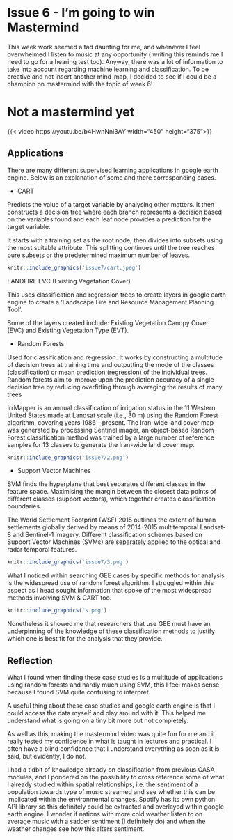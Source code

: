 <div style="text align: justify">

# Issue  6 - I'm going to win Mastermind

This week work seemed a tad daunting for me, and whenever I feel overwhelmed I listen to music at any opportunity ( writing this reminds me I need to go for a hearing test too). Anyway, there was a lot of information to take into account regarding machine learning and classification. To be creative and not insert another mind-map, I decided to see if I could be a champion on mastermind with the topic of week 6!

# Not a mastermind yet

{{< video https://youtu.be/b4HwnNni3AY width="450" height="375">}}

## Applications

There are many different supervised learning applications in google earth engine. Below is an explanation of some and there corresponding cases.

- CART 

Predicts the value of a target variable by analysing other matters. It then constructs a decision tree where each branch represents a decision based on the variables found and each leaf node provides a prediction for the target variable. 

It starts with a training set as the root node, then divides into subsets using the most suitable attribute. This splitting continues until the tree reaches pure subsets or the predetermined maximum number of leaves.

```r

knitr::include_graphics('issue7/cart.jpeg')

```


LANDFIRE EVC (Existing Vegetation Cover)

This uses classification and regression trees to create layers in google earth engine to create a 'Landscape Fire and Resource Management Planning Tool'. 

Some of the layers created include: Existing Vegetation Canopy Cover (EVC) and Existing Vegetation Type (EVT).


-   Random Forests

Used for classification and regression. It works by constructing a multitude of decision trees at training time and outputting the mode of the classes (classification) or mean prediction (regression) of the individual trees. Random forests aim to improve upon the prediction accuracy of a single decision tree by reducing overfitting through averaging the results of many trees

IrrMapper is an annual classification of irrigation status in the 11 Western United States made at Landsat scale (i.e., 30 m) using the Random Forest algorithm, covering years 1986 - present. The Iran-wide land cover map was generated by processing Sentinel imager, an object-based Random Forest classification method was trained by a large number of reference samples for 13 classes to generate the Iran-wide land cover map.



```r

knitr::include_graphics('issue7/2.png')

```

- Support Vector Machines 

SVM finds the hyperplane that best separates different classes in the feature space. Maximising the margin between the closest data points of different classes (support vectors), which together creates classification boundaries.

The World Settlement Footprint (WSF) 2015 outlines the extent of human settlements globally derived by means of 2014-2015 multitemporal Landsat-8 and Sentinel-1 imagery. Different classification schemes based on Support Vector Machines (SVMs) are separately applied to the optical and radar temporal features.

```r

knitr::include_graphics('issue7/3.png')

```


What I noticed within searching GEE cases by specific methods for analysis is the widespread use of random forest algorithm. I struggled within this aspect as I head sought information that spoke of the most widespread methods involving SVM & CART too. 
```r

knitr::include_graphics('s.png')

```
Nonetheless it showed me that researchers that use GEE must have an underpinning of the knowledge of these classification methods to justify which one is best fit for the analysis that they provide. 


## Reflection

What I found when finding these case studies is a multitude of applications using random forests and hardly much using SVM, this I feel makes sense because I found SVM quite confusing to interpret.

A useful thing about these case studies and google earth engine is that I could access the data myself and play around with it. This helped me understand what is going on a tiny bit more but not completely.

As well as this, making the mastermind video was quite fun for me and it really tested my confidence in what is taught in lectures and practical. I often have a blind confidence that I understand everything as soon as it is said, but evidently, I do not.

I had a tidbit of knowledge already on classification from previous CASA modules, and I pondered on the possibility to cross reference some of what I already studied within spatial relationships, i.e. the sentiment of a population towards type of music streamed and see whether this can be implicated within the environmental changes. Spotify has its own python API library so this definitely could be extracted and overlayed within google earth engine. I wonder if nations with more cold weather listen to on average music with a sadder sentiment (I definitely do) and when the weather changes see how this alters sentiment.


